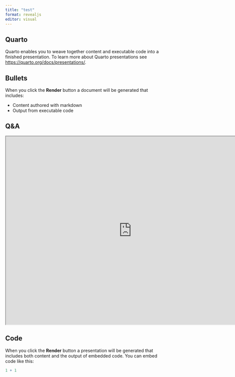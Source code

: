 ```yaml
---
title: "test"
format: revealjs
editor: visual
---
```


## Quarto

Quarto enables you to weave together content and executable code into a finished presentation. To learn more about Quarto presentations see <https://quarto.org/docs/presentations/>.

## Bullets

When you click the **Render** button a document will be generated that includes:

-   Content authored with markdown
-   Output from executable code

## Q&A

<iframe src="https://embed.polleverywhere.com/multiple_choice_polls/Z4doDAvah795oiwQzt7FH?controls=none&short_poll=true" width="800px" height="600px"></iframe>

## Code

When you click the **Render** button a presentation will be generated that includes both content and the output of embedded code. You can embed code like this:

```r
1 + 1
```

